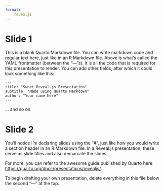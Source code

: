 ```yaml
---
format:
    revealjs
---
```


# Slide 1

This is a blank Quarto Markdown file. You can write markdown code and regular text here, just like in an R Markdown file. Above is what's called the YAML frontmatter (between the "---"s). It is all the code that is required for this presentation to render. You can add other fields, after which it could look something like this:

```
---
title: "Sweet Reveal.js Presentation"
subtitle: "Made using Quarto Markdown"
author: "Your name here"
---
```

... and so on.

# Slide 2

You'll notice I'm declaring slides using the "#", just like how you would write a section header in an R Markdown file. In a Reveal.js presentation, these serve as slide titles and also demarcate the slides.

For more, you can refer to the awesome guide published by Quarto here: [https://quarto.org/docs/presentations/revealjs/](https://quarto.org/docs/presentations/revealjs/). 

To begin drafting your own presentation, delete everything in this file below the second "---" at the top.

